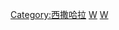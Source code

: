 {{Catnav|頁面分類|地理|国家|非洲国家|西撒哈拉}}
{{Catnav|頁面分類|各種主題的頁面分類|按國家分類|各國地理|各國城市}}
{{Commons category|Cities in Western Sahara}}

[[Category:西撒哈拉|Category:西撒哈拉]]
[[Category:各國城市|W]]
[[Category:非洲城市|W]]